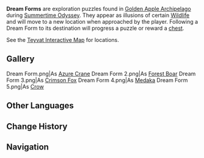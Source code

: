 {{Terminology Infobox
|image        = Dream Form.png
|type         = Exploration
|area         = Golden Apple Archipelago
|event        = Summertime Odyssey
}}
'''Dream Forms''' are exploration puzzles found in [[Golden Apple Archipelago/2.8|Golden Apple Archipelago]] during [[Summertime Odyssey]]. They appear as illusions of certain [[Wildlife]] and will move to a new location when approached by the player. Following a Dream Form to its destination will progress a puzzle or reward a [[chest]].

See the [https://act.hoyolab.com/ys/app/interactive-map/index.html#/map/12?shown_types=368 Teyvat Interactive Map] for locations.

==Gallery==
<gallery captionalign="center">
Dream Form.png|As [[Azure Crane]]
Dream Form 2.png|As [[Forest Boar]]
Dream Form 3.png|As [[Crimson Fox]]
Dream Form 4.png|As [[Medaka]]
Dream Form 5.png|As [[Crow]]
</gallery>

==Other Languages==
{{Other Languages|default_hidden=1<!--from [[Mesmerizing_Dream_at_Sea/Story#Memory_2]]; most languages do not have a proper name for this form-->
|en      = "Dream Form"
|zhs     = 「梦形」
|zhs_rm  = "Mèngxíng"
|zht     = 「夢形」
|zht_rm  = "Mèngxíng"
|ja      = 「夢形」
|ja_rm   = "Mukei"{{Assumed}}
|ko      = 「꿈의 형태」
|ko_rm   = "Kkum-ui Hyeongtae"
|es      = <!--___ translúcido como los Seelies-->
|fr      = <!--___ translucide-->
|ru      = <!--прозрачный ___-->
|th      = <!--___ ที่มีสีสันแบบ Seelie-->
|vi      = {{tt|Mộng Hình|夢形}}
|de      = „Traumgestalt“
|id      = <!--roh yang berbentuk ___-->
|pt      = <!--___ com forma da Seelie-->
}}

==Change History==
{{Change History|2.8}}

==Navigation==
{{Exploration Navbox}}
